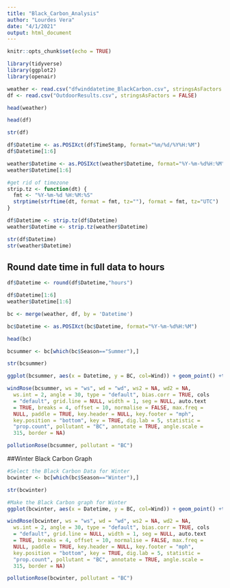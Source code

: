 ---
title: "Black_Carbon_Analysis"
author: "Lourdes Vera"
date: "4/1/2021"
output: html_document
---

```{r setup, include=FALSE}
knitr::opts_chunk$set(echo = TRUE)
```

```{r}
library(tidyverse)
library(ggplot2)
library(openair)
```

```{r}
weather <- read.csv("dfwinddatetime_BlackCarbon.csv", stringsAsFactors = FALSE)
df <- read.csv("OutdoorResults.csv", stringsAsFactors = FALSE)
```
```{r}
head(weather)
```
```{r}
head(df)
```
```{r}
str(df)
```


```{r}
df$Datetime <- as.POSIXct(df$TimeStamp, format="%m/%d/%Y%H:%M")
df$Datetime[1:6]

weather$Datetime <- as.POSIXct(weather$Datetime, format="%Y-%m-%d%H:%M")
weather$Datetime[1:6]
```
```{r}
#get rid of timezone 
strip.tz <- function(dt) {
  fmt <- "%Y-%m-%d %H:%M:%S"
  strptime(strftime(dt, format = fmt, tz=""), format = fmt, tz="UTC")
}

df$Datetime <- strip.tz(df$Datetime)
weather$Datetime <- strip.tz(weather$Datetime)
```

```{r}
str(df$Datetime)
str(weather$Datetime)
```
## Round date time in full data to hours
```{r}
df$Datetime <- round(df$Datetime,"hours")
```
```{r}
df$Datetime[1:6]
weather$Datetime[1:6]
```
```{r}
bc <- merge(weather, df, by = 'Datetime')
```
```{r}
bc$Datetime <- as.POSIXct(bc$Datetime, format="%Y-%m-%d%H:%M")
```
```{r}
head(bc)
```

```{r}
bcsummer <- bc[which(bc$Season=="Summer"),]
```
```{r}
str(bcsummer)
```


```{r}
ggplot(bcsummer, aes(x = Datetime, y = BC, col=Wind)) + geom_point() +theme_classic() + ggtitle("Summer Black Carbon Concentrations over Time and Wind Direction") + ylab("Black Carbon ug/m^3") + xlab('Date')
```

```{r}
windRose(bcsummer, ws = "ws", wd = "wd", ws2 = NA, wd2 = NA, 
  ws.int = 2, angle = 30, type = "default", bias.corr = TRUE, cols
  = "default", grid.line = NULL, width = 1, seg = NULL, auto.text 
  = TRUE, breaks = 4, offset = 10, normalise = FALSE, max.freq = 
  NULL, paddle = TRUE, key.header = NULL, key.footer = "mph", 
  key.position = "bottom", key = TRUE, dig.lab = 5, statistic = 
  "prop.count", pollutant = "BC", annotate = TRUE, angle.scale = 
  315, border = NA)

pollutionRose(bcsummer, pollutant = "BC")

```
##Winter Black Carbon Graph

```{r}
#Select the Black Carbon Data for Winter
bcwinter <- bc[which(bc$Season=="Winter"),]
```
```{r}
str(bcwinter)
```

```{r}
#Make the Black Carbon graph for Winter
ggplot(bcwinter, aes(x = Datetime, y = BC, col=Wind)) + geom_point() +theme_classic() + ggtitle("Winter Black Carbon Concentrations over Time and Wind Direction") + ylab("Black Carbon ug/m^3") + xlab('Date') + scale_y_continuous(limits=c(0, 65))
```


```{r}
windRose(bcwinter, ws = "ws", wd = "wd", ws2 = NA, wd2 = NA, 
  ws.int = 2, angle = 30, type = "default", bias.corr = TRUE, cols
  = "default", grid.line = NULL, width = 1, seg = NULL, auto.text 
  = TRUE, breaks = 4, offset = 10, normalise = FALSE, max.freq = 
  NULL, paddle = TRUE, key.header = NULL, key.footer = "mph", 
  key.position = "bottom", key = TRUE, dig.lab = 5, statistic = 
  "prop.count", pollutant = "BC", annotate = TRUE, angle.scale = 
  315, border = NA)

pollutionRose(bcwinter, pollutant = "BC")

```












